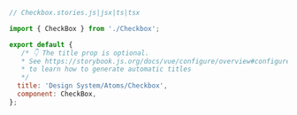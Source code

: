```js
// Checkbox.stories.js|jsx|ts|tsx

import { CheckBox } from './Checkbox';

export default {
   /* 👇 The title prop is optional.
   * See https://storybook.js.org/docs/vue/configure/overview#configure-story-loading
   * to learn how to generate automatic titles
   */
  title: 'Design System/Atoms/Checkbox',
  component: CheckBox,
};
```
